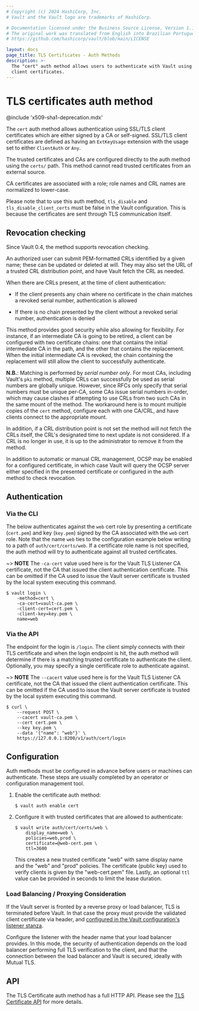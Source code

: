 ```yaml
---
# Copyright (c) 2024 HashiCorp, Inc.
# Vault and the Vault logo are trademarks of HashiCorp.

# Documentation licensed under the Business Source License, Version 1.1.
# The original work was translated from English into Brazilian Portuguese.
# https://github.com/hashicorp/vault/blob/main/LICENSE

layout: docs
page_title: TLS Certificates - Auth Methods
description: >-
  The "cert" auth method allows users to authenticate with Vault using TLS
  client certificates.
---
```


# TLS certificates auth method

@include 'x509-sha1-deprecation.mdx'

The `cert` auth method allows authentication using SSL/TLS client certificates
which are either signed by a CA or self-signed. SSL/TLS client certificates
are defined as having an `ExtKeyUsage` extension with the usage set to either
`ClientAuth` or `Any`.

The trusted certificates and CAs are configured directly to the auth method
using the `certs/` path. This method cannot read trusted certificates from an
external source.

CA certificates are associated with a role; role names and CRL names are normalized to
lower-case.

Please note that to use this auth method, `tls_disable` and `tls_disable_client_certs` must be false in the Vault
configuration. This is because the certificates are sent through TLS communication itself.

## Revocation checking

Since Vault 0.4, the method supports revocation checking.

An authorized user can submit PEM-formatted CRLs identified by a given name;
these can be updated or deleted at will. They may also set the URL of a
trusted CRL distribution point, and have Vault fetch the CRL as needed.

When there are CRLs present, at the time of client authentication:

- If the client presents any chain where no certificate in the chain matches a
  revoked serial number, authentication is allowed

- If there is no chain presented by the client without a revoked serial number,
  authentication is denied

This method provides good security while also allowing for flexibility. For
instance, if an intermediate CA is going to be retired, a client can be
configured with two certificate chains: one that contains the initial
intermediate CA in the path, and the other that contains the replacement. When
the initial intermediate CA is revoked, the chain containing the replacement
will still allow the client to successfully authenticate.

**N.B.**: Matching is performed by _serial number only_. For most CAs,
including Vault's `pki` method, multiple CRLs can successfully be used as
serial numbers are globally unique. However, since RFCs only specify that
serial numbers must be unique per-CA, some CAs issue serial numbers in-order,
which may cause clashes if attempting to use CRLs from two such CAs in the same
mount of the method. The workaround here is to mount multiple copies of the
`cert` method, configure each with one CA/CRL, and have clients connect to the
appropriate mount.

In addition, if a CRL distribution point is not set the method will not
fetch the CRLs itself, the CRL's designated time to next update is not
considered. If a CRL is no longer in use, it is up to the administrator to
remove it from the method.

In addition to automatic or manual CRL management, OCSP may be enabled for
a configured certificate, in which case Vault will query the OCSP server either
specified in the presented certificate or configured in the auth method to
check revocation.

## Authentication

### Via the CLI

The below authenticates against the `web` cert role by presenting a certificate
(`cert.pem`) and key (`key.pem`) signed by the CA associated with the `web` cert
role. Note that the name `web` ties to the configuration example below writing
to a path of `auth/cert/certs/web`. If a certificate role name is not specified,
the auth method will try to authenticate against all trusted certificates.

~> **NOTE** The `-ca-cert` value used here is for the Vault TLS Listener CA
certificate, not the CA that issued the client authentication certificate. This
can be omitted if the CA used to issue the Vault server certificate is trusted
by the local system executing this command.

```shell-session
$ vault login \
    -method=cert \
    -ca-cert=vault-ca.pem \
    -client-cert=cert.pem \
    -client-key=key.pem \
    name=web
```

### Via the API

The endpoint for the login is `/login`. The client simply connects with their
TLS certificate and when the login endpoint is hit, the auth method will
determine if there is a matching trusted certificate to authenticate the client.
Optionally, you may specify a single certificate role to authenticate against.

~> **NOTE** The `--cacert` value used here is for the Vault TLS Listener CA
certificate, not the CA that issued the client authentication certificate. This
can be omitted if the CA used to issue the Vault server certificate is trusted
by the local system executing this command.

```shell-session
$ curl \
    --request POST \
    --cacert vault-ca.pem \
    --cert cert.pem \
    --key key.pem \
    --data '{"name": "web"}' \
    https://127.0.0.1:8200/v1/auth/cert/login
```

## Configuration

Auth methods must be configured in advance before users or machines can
authenticate. These steps are usually completed by an operator or configuration
management tool.

1. Enable the certificate auth method:

   ```text
   $ vault auth enable cert
   ```

1. Configure it with trusted certificates that are allowed to authenticate:

   ```text
   $ vault write auth/cert/certs/web \
       display_name=web \
       policies=web,prod \
       certificate=@web-cert.pem \
       ttl=3600
   ```

   This creates a new trusted certificate "web" with same display name and the
   "web" and "prod" policies. The certificate (public key) used to verify
   clients is given by the "web-cert.pem" file. Lastly, an optional `ttl` value
   can be provided in seconds to limit the lease duration.

### Load Balancing / Proxying Consideration

If the Vault server is fronted by a reverse proxy or load balancer, TLS is
terminated before Vault.  In that case the proxy must provide the validated
client certificate via header, and [configured in the Vault configuration's
listener stanza](/vault/docs/configuration/listener/tcp#tcp-listener-parameters).

Configure the listener with the header name that your load balancer provides.
In this mode, the security of authentication depends on the load balancer performing
full TLS verification to the client, and that the connection between the load
balancer and Vault is secured, ideally with Mutual TLS.

## API

The TLS Certificate auth method has a full HTTP API. Please see the
[TLS Certificate API](/vault/api-docs/auth/cert) for more details.
